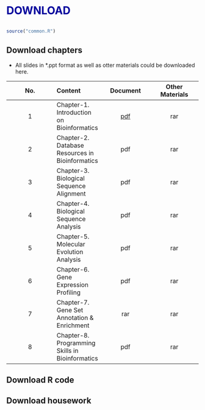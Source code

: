 # <font style="line-height:2.0; color:#00009C">**DOWNLOAD**</font> {-}

```r
source("common.R")
```

## Download chapters {-}

- All slides in *.ppt format as well as otter materials could be downloaded here. 

| No. | Content | Document | Other Materials |
| :----: | :---- | :----: | :----: |
| 1 | Chapter-1. Introduction on Bioinformatics | [pdf](http://www.baidu.com) | rar |
| 2 | Chapter-2. Database Resources in Bioinformatics | pdf | rar |
| 3 | Chapter-3. Biological Sequence Alignment | pdf | rar |
| 4 | Chapter-4. Biological Sequence Analysis | pdf | rar |
| 5 | Chapter-5. Molecular Evolution Analysis | pdf | rar |
| 6 | Chapter-6. Gene Expression Profiling | pdf | rar |
| 7 | Chapter-7. Gene Set Annotation & Enrichment | rar | rar |
| 8 | Chapter-8. Programming Skills in Bioinformatics | pdf | rar |

## Download R code {-}

## Download housework {-}
